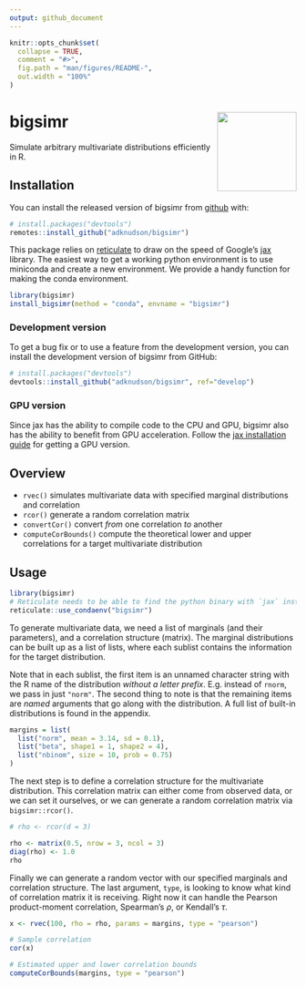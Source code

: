 ```yaml
---
output: github_document
---
```


<!-- README.md is generated from README.Rmd. Please edit that file -->

```r
knitr::opts_chunk$set(
  collapse = TRUE,
  comment = "#>",
  fig.path = "man/figures/README-",
  out.width = "100%"
)
```

# bigsimr <a href='https://github.com/adknudson/bigsimr'><img src='man/figures/logo.png' align="right" height="139" /></a>

<!-- badges: start -->
<!-- badges: end -->

Simulate arbitrary multivariate distributions efficiently in R.

## Installation

You can install the released version of bigsimr from [github](https://github.com/) with:

```r
# install.packages("devtools")
remotes::install_github("adknudson/bigsimr")
```

This package relies on [reticulate](https://rstudio.github.io/reticulate/) to draw on the speed of Google's [jax](https://github.com/google/jax) library. The easiest way to get a working python environment is to use miniconda and create a new environment. We provide a handy function for making the conda environment.

```r
library(bigsimr)
install_bigsimr(method = "conda", envname = "bigsimr")
```

### Development version

To get a bug fix or to use a feature from the development version, you can install 
the development version of bigsimr from GitHub:

``` r
# install.packages("devtools")
devtools::install_github("adknudson/bigsimr", ref="develop")
```

### GPU version

Since jax has the ability to compile code to the CPU and GPU, bigsimr also has the ability to benefit from GPU acceleration. Follow the [jax installation guide](https://github.com/google/jax#installation) for getting a GPU version.

## Overview

* `rvec()` simulates multivariate data with specified marginal distributions and correlation
* `rcor()` generate a random correlation matrix
* `convertCor()` convert _from_ one correlation _to_ another
* `computeCorBounds()` compute the theoretical lower and upper correlations for a target multivariate distribution

## Usage

```r
library(bigsimr)
# Reticulate needs to be able to find the python binary with `jax` installed
reticulate::use_condaenv("bigsimr")
```

To generate multivariate data, we need a list of marginals (and their parameters), and a correlation structure (matrix). The marginal distributions can be built up as a list of lists, where each sublist contains the information for the target distribution. 

Note that in each sublist, the first item is an unnamed character string with the R name of the distribution _without a letter prefix_. E.g. instead of `rnorm`, we pass in just `"norm"`. The second thing to note is that the remaining items are _named_ arguments that go along with the distribution. A full list of built-in distributions is found in the appendix.

```r
margins = list(
  list("norm", mean = 3.14, sd = 0.1),
  list("beta", shape1 = 1, shape2 = 4),
  list("nbinom", size = 10, prob = 0.75)
)
```

The next step is to define a correlation structure for the multivariate distribution. This correlation matrix can either come from observed data, or we can set it ourselves, or we can generate a random correlation matrix via `bigsimr::rcor()`.

```r
# rho <- rcor(d = 3)

rho <- matrix(0.5, nrow = 3, ncol = 3)
diag(rho) <- 1.0
rho
```

Finally we can generate a random vector with our specified marginals and correlation structure. The last argument, `type`, is looking to know what kind of correlation matrix it is receiving. Right now it can handle the Pearson product-moment correlation, Spearman's $\rho$, or Kendall's $\tau$.

```r
x <- rvec(100, rho = rho, params = margins, type = "pearson")
```

```r
# Sample correlation
cor(x)
```

```r
# Estimated upper and lower correlation bounds
computeCorBounds(margins, type = "pearson")
```

